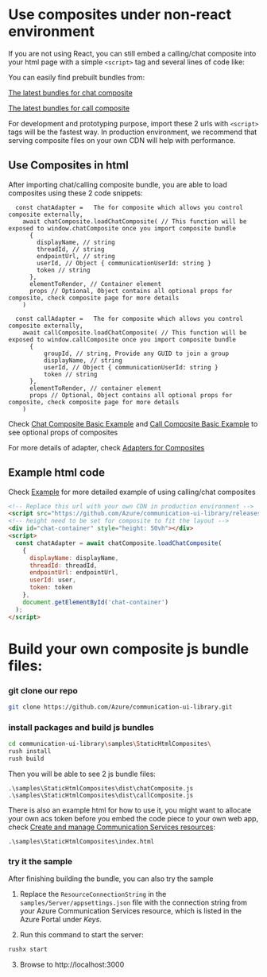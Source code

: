 
<Meta id="use-composite-in-non-react-environment" title="Composites/Using Composites in a non-react environment" />

# Use composites under non-react environment

If you are not using React, you can still embed a calling/chat composite into your html page with a simple `<script>` tag and several lines of code like:

You can easily find prebuilt bundles from:

[The latest bundles for chat composite](https://github.com/Azure/communication-ui-library/releases/latest/download/chatComposite.js)

[The latest bundles for call composite](https://github.com/Azure/communication-ui-library/releases/latest/download/callComposite.js)

For development and prototyping purpose, import these 2 urls with `<script>` tags will be the fastest way. In production environment, we recommend that serving composite files on your own CDN will help with performance.

## Use Composites in html

After importing chat/calling composite bundle, you are able to load composites using these 2 code snippets:

```tsx
  const chatAdapter =   The for composite which allows you control composite externally,
    await chatComposite.loadChatComposite( // This function will be exposed to window.chatComposite once you import composite bundle
      {
        displayName, // string
        threadId, // string
        endpointUrl, // string
        userId, // Object { communicationUserId: string }
        token // string
      },
      elementToRender, // Container element
      props // Optional, Object contains all optional props for composite, check composite page for more details
    )
```

```tsx
  const callAdapter =   The for composite which allows you control composite externally,
    await callComposite.loadChatComposite( // This function will be exposed to window.callComposite once you import composite bundle
      {
          groupId, // string, Provide any GUID to join a group
          displayName, // string
          userId, // Object { communicationUserId: string }
          token // string
      },
      elementToRender, // container element
      props // Optional, Object contains all optional props for composite, check composite page for more details
    )
```

Check [Chat Composite Basic Example](/?path=/docs/composites-chat-basicexample--basic-example) and [Call Composite Basic Example](/?path=/docs/composites-call-basicexample--basic-example) to see optional props of composites

For more details of adapter, check [Adapters for Composites](/?path=/story/statefulclient-reacthooks-adapters--page)

## Example html code

Check [Example](https://github.com/Azure/communication-ui-library/blob/PublicPreview/1.0.0-beta.3/samples/StaticHtmlComposites/index.html) for more detailed example of using calling/chat composites

```html
<!-- Replace this url with your own CDN in production environment -->
<script src="https://github.com/Azure/communication-ui-library/releases/latest/download/callComposite.js"></script>
<!-- height need to be set for composite to fit the layout -->
<div id="chat-container" style="height: 50vh"></div>
<script>
  const chatAdapter = await chatComposite.loadChatComposite(
    {
      displayName: displayName,
      threadId: threadId,
      endpointUrl: endpointUrl,
      userId: user,
      token: token
    },
    document.getElementById('chat-container')
  );
</script>
```

# Build your own composite js bundle files:

### git clone our repo

```bash
git clone https://github.com/Azure/communication-ui-library.git
```

### install packages and build js bundles

```bash
cd communication-ui-library\samples\StaticHtmlComposites\
rush install
rush build
```

Then you will be able to see 2 js bundle files:

```
.\samples\StaticHtmlComposites\dist\chatComposite.js
.\samples\StaticHtmlComposites\dist\callComposite.js
```

There is also an example html for how to use it, you might want to allocate your own acs token before you embed the code piece to your own web app, check [Create and manage Communication Services resources](https://docs.microsoft.com/en-us/azure/communication-services/quickstarts/create-communication-resource?tabs=windows&pivots=platform-azp):

```
.\samples\StaticHtmlComposites\index.html
```

### try it the sample

After finishing building the bundle, you can also try the sample

1. Replace the `ResourceConnectionString` in the `samples/Server/appsettings.json` file with the connection string from your Azure Communication Services resource, which is listed in the Azure Portal under _Keys_.

2. Run this command to start the server:

```bash
rushx start
```

3. Browse to http://localhost:3000
